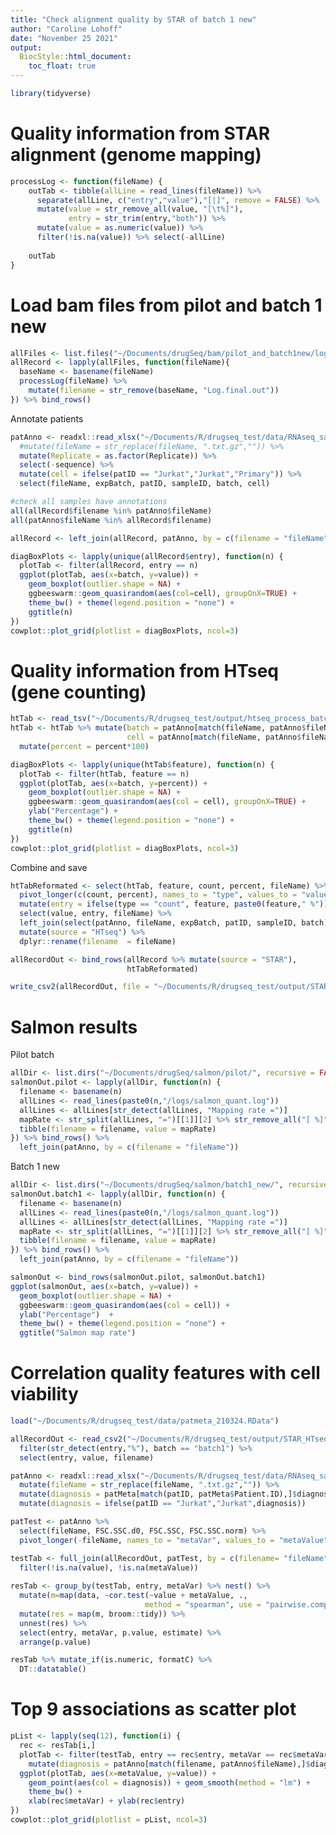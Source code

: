 ```yaml
---
title: "Check alignment quality by STAR of batch 1 new"
author: "Caroline Lohoff"
date: "November 25 2021"
output:
  BiocStyle::html_document:
    toc_float: true
---
```


```r
library(tidyverse)
```


# Quality information from STAR alignment (genome mapping)

```r
processLog <- function(fileName) {
    outTab <- tibble(allLine = read_lines(fileName)) %>%
      separate(allLine, c("entry","value"),"[|]", remove = FALSE) %>%
      mutate(value = str_remove_all(value, "[\t%]"),
             entry = str_trim(entry,"both")) %>%
      mutate(value = as.numeric(value)) %>%
      filter(!is.na(value)) %>% select(-allLine)
    
    outTab
}
```

# Load bam files from pilot and batch 1 new
```r
allFiles <- list.files("~/Documents/drugSeq/bam/pilot_and_batch1new/log/",recursive = TRUE, full.names = TRUE)
allRecord <- lapply(allFiles, function(fileName){
  baseName <- basename(fileName)
  processLog(fileName) %>%
    mutate(filename = str_remove(baseName, "Log.final.out"))
}) %>% bind_rows()
```

Annotate patients
```r
patAnno <- readxl::read_xlsx("~/Documents/R/drugseq_test/data/RNAseq_samples_pilot_batch1new.xlsx") %>%
  #mutate(fileName = str_replace(fileName, ".txt.gz","")) %>%
  mutate(Replicate = as.factor(Replicate)) %>%
  select(-sequence) %>%
  mutate(cell = ifelse(patID == "Jurkat","Jurkat","Primary")) %>%
  select(fileName, expBatch, patID, sampleID, batch, cell)

#check all samples have annotations
all(allRecord$filename %in% patAnno$fileName)
all(patAnno$fileName %in% allRecord$filename) 

allRecord <- left_join(allRecord, patAnno, by = c(filename = "fileName")) %>% arrange(entry)
```


```r
diagBoxPlots <- lapply(unique(allRecord$entry), function(n) {
  plotTab <- filter(allRecord, entry == n)
  ggplot(plotTab, aes(x=batch, y=value)) +
    geom_boxplot(outlier.shape = NA) +
    ggbeeswarm::geom_quasirandom(aes(col=cell), groupOnX=TRUE) +
    theme_bw() + theme(legend.position = "none") +
    ggtitle(n)
})
cowplot::plot_grid(plotlist = diagBoxPlots, ncol=3)
```


# Quality information from HTseq (gene counting)

```r
htTab <- read_tsv("~/Documents/R/drugseq_test/output/htseq_process_batch1new_20211125.tsv")
htTab <- htTab %>% mutate(batch = patAnno[match(fileName, patAnno$fileName),]$batch,
                          cell = patAnno[match(fileName, patAnno$fileName),]$cell) %>%
  mutate(percent = percent*100)
```

```r
diagBoxPlots <- lapply(unique(htTab$feature), function(n) {
  plotTab <- filter(htTab, feature == n)
  ggplot(plotTab, aes(x=batch, y=percent)) +
    geom_boxplot(outlier.shape = NA) +
    ggbeeswarm::geom_quasirandom(aes(col = cell), groupOnX=TRUE) +
    ylab("Percentage") +
    theme_bw() + theme(legend.position = "none") +
    ggtitle(n)
})
cowplot::plot_grid(plotlist = diagBoxPlots, ncol=3)
```


Combine and save
```r
htTabReformated <- select(htTab, feature, count, percent, fileName) %>%
  pivot_longer(c(count, percent), names_to = "type", values_to = "value") %>%
  mutate(entry = ifelse(type == "count", feature, paste0(feature," %"))) %>%
  select(value, entry, fileName) %>%
  left_join(select(patAnno, fileName, expBatch, patID, sampleID, batch), by = "fileName") %>%
  mutate(source = "HTseq") %>%
  dplyr::rename(filename  = fileName)

allRecordOut <- bind_rows(allRecord %>% mutate(source = "STAR"),
                          htTabReformated)

write_csv2(allRecordOut, file = "~/Documents/R/drugseq_test/output/STAR_HTseq_batch1new_summary_20211130.csv")
```


# Salmon results

Pilot batch
```r
allDir <- list.dirs("~/Documents/drugSeq/salmon/pilot/", recursive = FALSE)
salmonOut.pilot <- lapply(allDir, function(n) {
  filename <- basename(n)
  allLines <- read_lines(paste0(n,"/logs/salmon_quant.log"))
  allLines <- allLines[str_detect(allLines, "Mapping rate =")]
  mapRate <- str_split(allLines, "=")[[1]][2] %>% str_remove_all("[ %]") %>% as.numeric()
  tibble(filename = filename, value = mapRate)
}) %>% bind_rows() %>%
  left_join(patAnno, by = c(filename = "fileName"))
```

Batch 1 new
```r
allDir <- list.dirs("~/Documents/drugSeq/salmon/batch1_new/", recursive = FALSE)
salmonOut.batch1 <- lapply(allDir, function(n) {
  filename <- basename(n)
  allLines <- read_lines(paste0(n,"/logs/salmon_quant.log"))
  allLines <- allLines[str_detect(allLines, "Mapping rate =")]
  mapRate <- str_split(allLines, "=")[[1]][2] %>% str_remove_all("[ %]") %>% as.numeric()
  tibble(filename = filename, value = mapRate)
}) %>% bind_rows() %>%
  left_join(patAnno, by = c(filename = "fileName"))
```

```r
salmonOut <- bind_rows(salmonOut.pilot, salmonOut.batch1)
ggplot(salmonOut, aes(x=batch, y=value)) +
  geom_boxplot(outlier.shape = NA) +
  ggbeeswarm::geom_quasirandom(aes(col = cell)) +
  ylab("Percentage")  +
  theme_bw() + theme(legend.position = "none") +
  ggtitle("Salmon map rate")
```


# Correlation quality features with cell viability

```r
load("~/Documents/R/drugseq_test/data/patmeta_210324.RData")

allRecordOut <- read_csv2("~/Documents/R/drugseq_test/output/STAR_HTseq_batch1new_summary_20211130.csv") %>%
  filter(str_detect(entry,"%"), batch == "batch1") %>%
  select(entry, value, filename)

patAnno <- readxl::read_xlsx("~/Documents/R/drugseq_test/data/RNAseq_samples_pilot_batch1new.xlsx") %>%
  mutate(fileName = str_replace(fileName, ".txt.gz","")) %>%
  mutate(diagnosis = patMeta[match(patID, patMeta$Patient.ID),]$diagnosis) %>%
  mutate(diagnosis = ifelse(patID == "Jurkat","Jurkat",diagnosis))

patTest <- patAnno %>%
  select(fileName, FSC.SSC.d0, FSC.SSC, FSC.SSC.norm) %>%
  pivot_longer(-fileName, names_to = "metaVar", values_to = "metaValue")
```

```r
testTab <- full_join(allRecordOut, patTest, by = c(filename= "fileName")) %>%
  filter(!is.na(value), !is.na(metaValue))
  
resTab <- group_by(testTab, entry, metaVar) %>% nest() %>%
  mutate(m=map(data, ~cor.test(~value + metaValue, .,
                              method = "spearman", use = "pairwise.complete.obs"))) %>%
  mutate(res = map(m, broom::tidy)) %>% 
  unnest(res) %>%
  select(entry, metaVar, p.value, estimate) %>%
  arrange(p.value)

resTab %>% mutate_if(is.numeric, formatC) %>%
  DT::datatable()
```


# Top 9 associations as scatter plot
```r
pList <- lapply(seq(12), function(i) {
  rec <- resTab[i,]
  plotTab <- filter(testTab, entry == rec$entry, metaVar == rec$metaVar) %>%
    mutate(diagnosis = patAnno[match(filename, patAnno$fileName),]$diagnosis)
  ggplot(plotTab, aes(x=metaValue, y=value)) +
    geom_point(aes(col = diagnosis)) + geom_smooth(method = "lm") +
    theme_bw() +
    xlab(rec$metaVar) + ylab(rec$entry)
})
cowplot::plot_grid(plotlist = pList, ncol=3)
```


